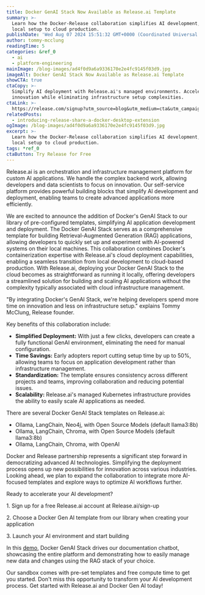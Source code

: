 ```yaml
---
title: Docker GenAI Stack Now Available as Release.ai Template
summary: >-
  Learn how the Docker-Release collaboration simplifies AI development, from
  local setup to cloud production. 
publishDate: 'Wed Aug 07 2024 15:51:32 GMT+0000 (Coordinated Universal Time)'
author: tommy-mcclung
readingTime: 5
categories: &ref_0
  - ai
  - platform-engineering
mainImage: /blog-images/ad4f0d9a6a9336170e2e4fc9145f03d9.jpg
imageAlt: Docker GenAI Stack Now Available as Release.ai Template
showCTA: true
ctaCopy: >-
  Simplify AI deployment with Release.ai's managed environments. Accelerate
  innovation while eliminating infrastructure setup complexities.
ctaLink: >-
  https://release.com/signup?utm_source=blog&utm_medium=cta&utm_campaign=blog-cta&utm_content=docker-genai-stack-now-available-as-release-ai-template
relatedPosts:
  - introducing-release-share-a-docker-desktop-extension
ogImage: /blog-images/ad4f0d9a6a9336170e2e4fc9145f03d9.jpg
excerpt: >-
  Learn how the Docker-Release collaboration simplifies AI development, from
  local setup to cloud production. 
tags: *ref_0
ctaButton: Try Release for Free
---
```


Release.ai is an orchestration and infrastructure management platform for custom AI applications. We handle the complex backend work, allowing developers and data scientists to focus on innovation. Our self-service platform provides powerful building blocks that simplify AI development and deployment, enabling teams to create advanced applications more efficiently.

We are excited to announce the addition of Docker's GenAI Stack to our library of pre-configured templates, simplifying AI application development and deployment. The Docker GenAI Stack serves as a comprehensive template for building Retrieval-Augmented Generation (RAG) applications, allowing developers to quickly set up and experiment with AI-powered systems on their local machines. This collaboration combines Docker's containerization expertise with Release.ai's cloud deployment capabilities, enabling a seamless transition from local development to cloud-based production. With Release.ai, deploying your Docker GenAI Stack to the cloud becomes as straightforward as running it locally, offering developers a streamlined solution for building and scaling AI applications without the complexity typically associated with cloud infrastructure management.

"By integrating Docker's GenAI Stack, we're helping developers spend more time on innovation and less on infrastructure setup." explains Tommy McClung, Release founder.

Key benefits of this collaboration include:
*   **Simplified Deployment:** With just a few clicks, developers can create a fully functional GenAI environment, eliminating the need for manual configuration.
*   **Time Savings:** Early adopters report cutting setup time by up to 50%, allowing teams to focus on application development rather than infrastructure management.
*   **Standardization:** The template ensures consistency across different projects and teams, improving collaboration and reducing potential issues.
*   **Scalability:** Release.ai's managed Kubernetes infrastructure provides the ability to easily scale AI applications as needed.

There are several Docker GenAI Stack templates on Release.ai:
*   Ollama, LangChain, Neo4j, with Open Source Models (default llama3:8b)
*   Ollama, LangChain, Chroma, with Open Source Models (default llama3:8b)
*   Ollama, LangChain, Chroma, with OpenAI

Docker and Release partnership represents a significant step forward in democratizing advanced AI technologies. Simplifying the deployment process opens up new possibilities for innovation across various industries. Looking ahead, we plan to expand the collaboration to integrate more AI-focused templates and explore ways to optimize AI workflows further.

Ready to accelerate your AI development?

1\. Sign up for a free Release.ai account at Release.ai/sign-up

2\. Choose a Docker Gen AI template from our library when creating your application

3\. Launch your AI environment and start building

In this [demo](https://www.youtube.com/watch?v=-OdWRxMX1iA), Docker GenAI Stack drives our documentation chatbot, showcasing the entire platform and demonstrating how to easily manage new data and changes using the RAG stack of your choice.

Our sandbox comes with pre-set templates and free compute time to get you started. Don't miss this opportunity to transform your AI development process. Get started with Release.ai and Docker Gen AI today!
